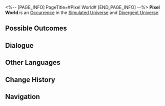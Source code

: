 <%-- [PAGE_INFO]
PageTitle=#Pixel World#
[END_PAGE_INFO] --%>
{{Stub}}
{{Simulated Universe Event Infobox
|id            = 10701
|title         = 
|image         = Occurrence Pixel World.png
|domains_su    = Unknown
|domains_swarm = Unknown
|domains_gng   = Unknown
|domains_du    = Unknown
|domains_und   = Unknown
|requirements  = 
|prev          = 
|next          = 
|characters    = 
|factions      = 
|order         = 065
|order_du      = 009
}}
'''Pixel World''' is an [[Divergent Universe/Occurrence|Occurrence]] in the [[Simulated Universe]] and [[Divergent Universe]].

==Possible Outcomes==
{{Possible Outcomes
|choice_1 = Hop around and explore the hidden bricks!
|result_1 = You have a 75% chance of obtaining a 3-star Blessing of Elation.
|path_1   = Elation
|modes_1  = swarm

|choice_2 = Climb the farthest vine.
|result_2 = Obtain Vine Peak's 300 Cosmic Fragments.
|path_2   = Abundance
|modes_2  = swarm

|choice_3 = Find the "Cheat Room."
|result_3 = Obtain 2 cheat chance(s).
|path_3   = Erudition
|modes_3  = gng

|choice_4 = Hop around and explore the hidden bricks!
|result_4 = There is a 80% chance of obtaining 4 random Component(s) of 1-star rarity.
|modes_4  = und

|choice_5 = Jump onto the bricks to the right.
|result_5 = All characters lose HP equal to 20% of their current HP, obtain 1 random Component(s) of 2-star rarity.
|modes_5  = und

|choice_6 = Climb into the pipes to the left.
|result_6 = Obtain 150 Cosmic Fragment(s).
|modes_6  = und

|choice_7 = Hop around and explore the hidden bricks!
|result_7 = There is a 50% chance of obtaining 3 Blessing(s) of (Preservation/Remembrance/Nihility/Abundance/The Hunt/Destruction/Elation/Propagation/Erudition).
|modes_7  = du

|choice_8 = Jump onto the bricks to the right.
|result_8 = Obtain 2 random Blessing(s) of 1- to 2-star rarity, and all characters lose HP equal to 20% of their current HP.
|modes_8  = du

|choice_9 = Climb into the pipes to the left.
|result_9 = Obtain 200 Cosmic Fragment(s).
|modes_9  = su,swarm,gng,du

|choice_10 = Jump onto the bricks to the right.
|result_10 = All characters lose HP equal to 20% of their current HP, and obtain two 1-star Blessings.
|modes_10  = su,swarm,gng

}}
<!--
==Gameplay Notes==
* 
-->
==Dialogue==
{{Dialogue Start}}
:{{tx}}
{{Dialogue End}}

==Other Languages==
{{Other Languages
|en   = Pixel World
|zhs  = 像素世界
|zht  = 像素世界
|ja   = ピクセルワールド
|ko   = 픽셀 월드
|es   = Mundo de píxeles
|fr   = Monde pixélisé
|ru   = Пиксельный мир
|th   = โลกพิกเซล
|vi   = Thế Giới Pixel
|de   = Pixelwelt
|id   = Dunia Piksel
|pt   = Mundo Pixelado
}}

==Change History==
{{Change History|1.0}}

==Navigation==
{{Occurrence Navbox}}